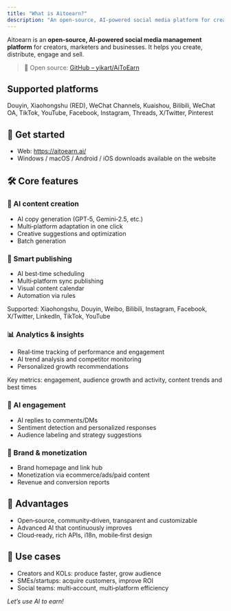 ```yaml
---
title: "What is Aitoearn?"
description: "An open‑source, AI‑powered social media platform for creators and teams."
---
```

Aitoearn is an **open‑source, AI‑powered social media management platform** for creators, marketers and businesses. It helps you create, distribute, engage and sell.

> 🔗 Open source: [GitHub – yikart/AiToEarn](https://github.com/yikart/AiToEarn/)

## Supported platforms
Douyin, Xiaohongshu (RED), WeChat Channels, Kuaishou, Bilibili, WeChat OA, TikTok, YouTube, Facebook, Instagram, Threads, X/Twitter, Pinterest

## 🚀 Get started
- Web: https://aitoearn.ai/
- Windows / macOS / Android / iOS downloads available on the website

## 🛠️ Core features

### 📝 AI content creation
- AI copy generation (GPT‑5, Gemini‑2.5, etc.)
- Multi‑platform adaptation in one click
- Creative suggestions and optimization
- Batch generation

### 📅 Smart publishing
- AI best‑time scheduling
- Multi‑platform sync publishing
- Visual content calendar
- Automation via rules

Supported: Xiaohongshu, Douyin, Weibo, Bilibili, Instagram, Facebook, X/Twitter, LinkedIn, TikTok, YouTube

### 📊 Analytics & insights
- Real‑time tracking of performance and engagement
- AI trend analysis and competitor monitoring
- Personalized growth recommendations

Key metrics: engagement, audience growth and activity, content trends and best times

### 🤖 AI engagement
- AI replies to comments/DMs
- Sentiment detection and personalized responses
- Audience labeling and strategy suggestions

### 🎨 Brand & monetization
- Brand homepage and link hub
- Monetization via ecommerce/ads/paid content
- Revenue and conversion reports

## 🌟 Advantages
- Open‑source, community‑driven, transparent and customizable
- Advanced AI that continuously improves
- Cloud‑ready, rich APIs, i18n, mobile‑first design

## 🎯 Use cases
- Creators and KOLs: produce faster, grow audience
- SMEs/startups: acquire customers, improve ROI
- Social teams: multi‑account, multi‑platform efficiency

*Let’s use AI to earn!*
